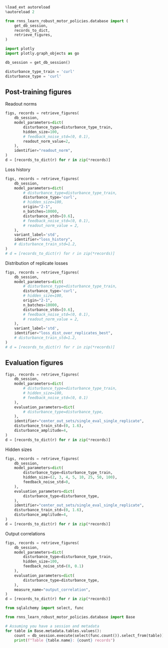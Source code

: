 
```python
%load_ext autoreload
%autoreload 2

from rnns_learn_robust_motor_policies.database import (
    get_db_session,
    records_to_dict,
    retrieve_figures,
)

import plotly 
import plotly.graph_objects as go
```


```python
db_session = get_db_session()
```

```python
disturbance_type_train = 'curl'
disturbance_type = 'curl'
```

## Post-training figures 

Readout norms

```python
figs, records = retrieve_figures(
    db_session,
    model_parameters=dict(
        disturbance_type=disturbance_type_train, 
        hidden_size=100, 
        # feedback_noise_std=(0, 0.1),
        readout_norm_value=2,
    ), 
    identifier="readout_norm", 
)
d = [records_to_dict(r) for r in zip(*records)]
```

Loss history

```python
figs, records = retrieve_figures(
    db_session,
    model_parameters=dict(
        # disturbance_type=disturbance_type_train, 
        disturbance_type='curl',
        # hidden_size=100, 
        origin="2-1",
        n_batches=10000,
        disturbance_stds=[0.6],
        # feedback_noise_std=(0, 0.1),
        # readout_norm_value = 2,
    ), 
    variant_label='std',
    identifier="loss_history", 
    # disturbance_train_std=1.2,
)
# d = [records_to_dict(r) for r in zip(*records)]
```

Distribution of replicate losses

```python
figs, records = retrieve_figures(
    db_session,
    model_parameters=dict(
        # disturbance_type=disturbance_type_train, 
        disturbance_type='curl',
        # hidden_size=100, 
        origin="2-1",
        n_batches=10000,
        disturbance_stds=[0.6],
        # feedback_noise_std=(0, 0.1),
        # readout_norm_value = 2,
    ), 
    variant_label='std',
    identifier="loss_dist_over_replicates_best", 
    # disturbance_train_std=1.2,
)
# d = [records_to_dict(r) for r in zip(*records)]
```

## Evaluation figures

```python
figs, records = retrieve_figures(
    db_session,
    model_parameters=dict(
        # disturbance_type=disturbance_type_train, 
        # hidden_size=100, 
        # feedback_noise_std=(0, 0.1)
    ), 
    evaluation_parameters=dict(
        # disturbance_type=disturbance_type,
    ), 
    identifier="center_out_sets/single_eval_single_replicate", 
    disturbance_train_std=(0, 1.6),
    disturbance_amplitude=4,
)
d = [records_to_dict(r) for r in zip(*records)]
```

Hidden sizes

```python
figs, records = retrieve_figures(
    db_session,
    model_parameters=dict(
        disturbance_type=disturbance_type_train, 
        hidden_size=(2, 3, 4, 5, 10, 25, 50, 100), 
        feedback_noise_std=0,
    ), 
    evaluation_parameters=dict(
        disturbance_type=disturbance_type,
    ), 
    identifier="center_out_sets/single_eval_single_replicate", 
    disturbance_train_std=(0, 1.6),
    disturbance_amplitude=4,
)
d = [records_to_dict(r) for r in zip(*records)]
```



Output correlations

```python
figs, records = retrieve_figures(
    db_session,
    model_parameters=dict(
        disturbance_type=disturbance_type_train, 
        hidden_size=100, 
        feedback_noise_std=(0, 0.1)
    ), 
    evaluation_parameters=dict(
        disturbance_type=disturbance_type,
    ), 
    measure_name="output_correlation",
)
d = [records_to_dict(r) for r in zip(*records)]
```


```python
from sqlalchemy import select, func

from rnns_learn_robust_motor_policies.database import Base

# Assuming you have a session and metadata
for table in Base.metadata.tables.values():
    count = db_session.execute(select(func.count()).select_from(table)).scalar()
    print(f"Table {table.name}: {count} records")
```